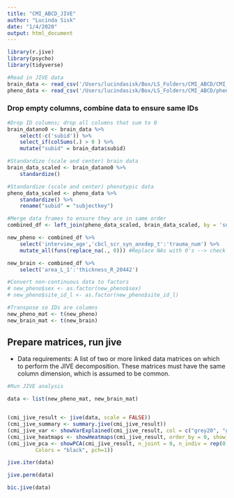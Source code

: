 ```yaml
---
title: "CMI_ABCD_JIVE"
author: "Lucinda Sisk"
date: "1/4/2020"
output: html_document
---
```


```r

library(r.jive)
library(psycho)
library(tidyverse)

#Read in JIVE data
brain_data <- read_csv('/Users/lucindasisk/Box/LS_Folders/CMI_ABCD/CMI_Collab_Brain_Measures_1.4.19.csv')
pheno_data <- read_csv('/Users/lucindasisk/Box/LS_Folders/CMI_ABCD/phenoData_analysis_08062019.csv')

```

### Drop empty columns, combine data to ensure same IDs

```r
#Drop ID columns; drop all columns that sum to 0
brain_datano0 <- brain_data %>%
    select(-c('subid')) %>%
    select_if(colSums(.) > 0 ) %>%
    mutate("subid" = brain_data$subid)

#Standardize (scale and center) brain data
brain_data_scaled <- brain_datano0 %>%
    standardize() 

#Standardize (scale and center) phenotypic data
pheno_data_scaled <- pheno_data %>%
    standardize() %>%
    rename("subid" = "subjectkey")

#Merge data frames to ensure they are in same order
combined_df <- left_join(pheno_data_scaled, brain_data_scaled, by = 'subid')

new_pheno <- combined_df %>%
    select('interview_age','cbcl_scr_syn_anxdep_t':'trauma_num') %>%
    mutate_all(funs(replace_na(., 0))) #Replace NAs with 0's --> check if OK

new_brain <- combined_df %>%
    select('area_L_1':'thickness_R_20442')

#Convert non-continuous data to factors
# new_pheno$sex <- as.factor(new_pheno$sex)
# new_pheno$site_id_l <- as.factor(new_pheno$site_id_l)

#Transpose so IDs are columns
new_pheno_mat <- t(new_pheno) 
new_brain_mat <- t(new_brain)
```
## Prepare matrices, run jive

* Data requirements: A list of two or more linked data matrices on which to perform the JIVE decomposition. These matrices must have the same column dimension, which is assumed to be common.


```r
#Run JIVE analysis

data <- list(new_pheno_mat, new_brain_mat)


(cmi_jive_result <- jive(data, scale = FALSE))
(cmi_jive_summary <- summary.jive(cmi_jive_result))
(cmi_jive_var <- showVarExplained(cmi_jive_result, col = c("grey20", "grey43", "grey65")))
(cmi_jive_heatmaps <- showHeatmaps(cmi_jive_result, order_by = 0, show_all = TRUE))
(cmi_jive_pca <- showPCA(cmi_jive_result, n_joint = 0, n_indiv = rep(0, length(result$data)), 
         Colors = "black", pch=1))

jive.iter(data)

jive.perm(data)

bic.jive(data) 


```




